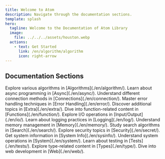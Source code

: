 ```yaml
---
title: Welcome to Atom
description: Navigate through the documentation sections.
template: splash
hero:
  tagline: Welcome to the Documentation of Atom Library
  image:
    file: ../../../assets/houston.webp
  actions:
    - text: Get Started
      link: /en/algorithm/algorithm
      icon: right-arrow
---
```



## Documentation Sections

<CardGrid stagger>
  <Card title="Algorithms" icon="algorithm">
    Explore various algorithms in [Algorithms](./en/algorithm/).
  </Card>
  <Card title="Asynchronous Programming" icon="async">
    Learn about async programming in [Async](./en/async/).
  </Card>
  <Card title="Connections" icon="connection">
    Understand different connection methods in [Connections](./en/connection/).
  </Card>
  <Card title="Error Handling" icon="error">
    Master error handling techniques in [Error Handling](./en/error/).
  </Card>
  <Card title="Extra Topics" icon="extra">
    Discover additional topics in [Extra](./en/extra/).
  </Card>
  <Card title="Functions" icon="function">
    Dive into function-related content in [Functions](./en/function/).
  </Card>
  <Card title="Input/Output" icon="io">
    Explore I/O operations in [Input/Output](./en/io/).
  </Card>
  <Card title="Logging" icon="log">
    Learn about logging practices in [Logging](./en/log/).
  </Card>
  <Card title="Memory Management" icon="memory">
    Understand memory management in [Memory](./en/memory/).
  </Card>
  <Card title="Search Algorithms" icon="search">
    Study search algorithms in [Search](./en/search/).
  </Card>
  <Card title="Security" icon="secret">
    Explore security topics in [Security](./en/secret/).
  </Card>
  <Card title="System Information" icon="sysinfo">
    Get system information in [System Info](./en/sysinfo/).
  </Card>
  <Card title="System Operations" icon="system">
    Understand system operations in [System](./en/system/).
  </Card>
  <Card title="Testing" icon="tests">
    Learn about testing in [Tests](./en/tests/).
  </Card>
  <Card title="Types" icon="type">
    Explore type-related content in [Types](./en/type/).
  </Card>
  <Card title="Web Development" icon="web">
    Dive into web development in [Web](./en/web/).
  </Card>
</CardGrid>
